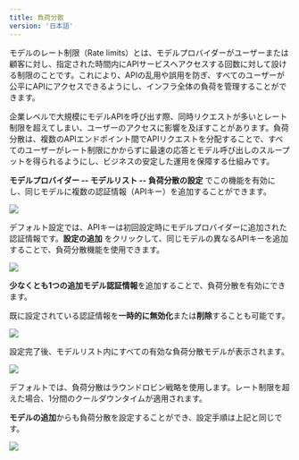 ```yaml
---
title: 負荷分散
version: '日本語'
---
```


モデルのレート制限（Rate limits）とは、モデルプロバイダーがユーザーまたは顧客に対し、指定された時間内にAPIサービスへアクセスする回数に対して設ける制限のことです。これにより、APIの乱用や誤用を防ぎ、すべてのユーザーが公平にAPIにアクセスできるようにし、インフラ全体の負荷を管理することができます。

企業レベルで大規模にモデルAPIを呼び出す際、同時リクエストが多いとレート制限を超えてしまい、ユーザーのアクセスに影響を及ぼすことがあります。負荷分散は、複数のAPIエンドポイント間でAPIリクエストを分配することで、すべてのユーザーがレート制限にかからずに最速の応答とモデル呼び出しのスループットを得られるようにし、ビジネスの安定した運用を保障する仕組みです。

**モデルプロバイダー -- モデルリスト -- 負荷分散の設定** でこの機能を有効にし、同じモデルに複数の認証情報（APIキー）を追加することができます。

![](https://assets-docs.dify.ai/2025/05/c6c361cc2369b6303cf63ac986400242.png)

デフォルト設定では、APIキーは初回設定時にモデルプロバイダーに追加された認証情報です。**設定の追加** をクリックして、同じモデルの異なるAPIキーを追加することで、負荷分散機能を使用できます。

![](https://assets-docs.dify.ai/2025/05/6dc5e87acd5767ac8dc211f3f99ab907.png)

**少なくとも1つの追加モデル認証情報**を追加することで、負荷分散を有効にできます。

既に設定されている認証情報を**一時的に無効化**または**削除**することも可能です。

![](https://assets-docs.dify.ai/2025/05/88c227057a820bf1af6d63dc173f9de3.png)

設定完了後、モデルリスト内にすべての有効な負荷分散モデルが表示されます。

![](https://assets-docs.dify.ai/2025/05/0747560e0b222ed9ee9be271806840a8.png)

<Tip>
  デフォルトでは、負荷分散はラウンドロビン戦略を使用します。レート制限を超えた場合、1分間のクールダウンタイムが適用されます。
</Tip>

**モデルの追加**からも負荷分散を設定することができ、設定手順は上記と同じです。

![](https://assets-docs.dify.ai/2025/05/4f84e079eaeb1713f32daf58f920135d.png)
